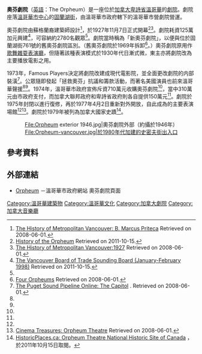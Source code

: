 {{Infobox Venue
| name              = 奧芬劇院<br>The Orpheum Theatre
| image             = [[File:Vancouver_-_Orpheum_Theatre_03.jpg|250px]]
| image_caption     = 
| nickname          = 
| location          = [[加拿大|加拿大]][[卑詩省|卑詩省]][[溫哥華|溫哥華]]<br>[[固蘭湖街|固蘭湖街]]884號
| coordinates       = 
| type              = 音樂廳（曾作[[歌舞雜耍表演|歌舞雜耍表演廳]]和電影院）
| broke_ground      =
| built             =
| opened            = 1927年11月7日<br>1977年4月2日（復修後重開）
| expanded          =
| closed            = 
| demolished        =
| owner             = 溫哥華市政府
| former_names      = 新奧芬劇院
| seating_type      = 
| seating_capacity  = 2780人
| embedded          = {{designation list|embed=yes|designation1=Canada}}
}}
 
'''奧芬劇院'''（[[英語|英語]]：The Orpheum）是一座位於[[加拿大|加拿大]][[卑詩省|卑詩省]][[溫哥華|溫哥華]]的[[劇場_(建築)|劇院]]。劇院座落[[溫哥華市中心|溫哥華市中心]]的[[固蘭湖街|固蘭湖街]]，由溫哥華市政府轄下的溫哥華市營劇院營運。

奧芬劇院由蘇格蘭裔建築師{{tsl|en|B. Marcus Priteca|馬爾庫斯·普里特卡}}設計<ref name=vanhistorypriteca>[http://www.vancouverhistory.ca/orpheum2.htm The History of Metropolitan Vancouver: B. Marcus Priteca] {{Wayback|url=http://www.vancouverhistory.ca/orpheum2.htm |date=20160829014747 }} Retrieved on 2008-06-01.</ref>，於1927年11月7日正式開幕<ref name=welcometotheorpheum>[http://vancouver.ca/commsvcs/cultural/theatres/orpheum/history.htm History of the Orpheum] {{Wayback|url=http://vancouver.ca/commsvcs/cultural/theatres/orpheum/history.htm |date=20120321093021 }} Retrieved on 2011-10-15.</ref><ref name=vanhistory1927>[http://www.vancouverhistory.ca/chronology1927.htm The History of Metropolitan Vancouver:1927] {{Wayback|url=http://www.vancouverhistory.ca/chronology1927.htm |date=20200130153405 }} Retrieved on 2008-06-01.</ref>。劇院耗資125萬加元興建<ref name=boardoftrade>[http://www.boardoftrade.com/publicationsresources/sounding-board/sounding-boar-newspaper/1998/JanuaryFebruary1998/Orpheumturns70.aspx The Vancouver Board of Trade Sounding Board (January-February 1998)] Retrieved on 2011-10-15.</ref>，可容納約2780名觀眾<ref name=vanhistory1927/>。劇院當時稱為「新奧芬劇院」，以便與位於固蘭湖街761號的舊奧芬劇院區別。（舊奧芬劇院於1969年拆卸<ref name=fourorpheums>[http://www.dcd.ca/exhibitions/vancouver/4orpheums.html Four Orpheums] {{Wayback|url=http://www.dcd.ca/exhibitions/vancouver/4orpheums.html |date=20190518223928 }} Retrieved on 2008-06-01.</ref>。）奧芬劇院原用作[[歌舞雜耍表演|歌舞雜耍表演廳]]，但隨著該種表演模式於1930年代日漸式微，東主{{tsl|en|Cineplex Entertainment|Famous Players}}亦將劇院改為主要播放電影之用。

1973年，Famous Players決定將劇院改建成現代電影院，並全面更改劇院的内部裝潢<ref name=puget>[http://www.pstos.org/instruments/bc/vancouver/capitol.htm The Puget Sound Pipeline Online: The Capitol] {{Wayback|url=http://www.pstos.org/instruments/bc/vancouver/capitol.htm |date=20200219182129 }}. Retrieved on 2008-06-01.</ref>。公眾隨即發起「拯救奧芬」抗議和籌款活動，而著名美國演員{{tsl|en|Jack Benny|傑克·本尼}}也前來溫哥華聲援<ref name=boardoftrade/><ref name=puget/>。1974年，溫哥華市政府宣佈斥資710萬元收購奧芬劇院<ref name=welcometotheorpheum/>，當中310萬元由市政府支付，而加拿大聯邦政府和卑詩省政府則各自提供150萬元<ref name=boardoftrade/>。劇院於1975年封閉以進行復修，再於1977年4月2日重新對外開放，自此成為{{tsl|en|Vancouver Symphony Orchestra|溫哥華交響樂團}}的主要表演場館<ref name=welcometotheorpheum/><ref name=cinematreasures>[http://cinematreasures.org/theater/2546/ Cinema Treasures: Orpheum Theatre] {{Wayback|url=http://cinematreasures.org/theater/2546/ |date=20080521165531 }} Retrieved on 2008-06-01.</ref>。劇院於1979年被列為加拿大國家史蹟<ref>[http://www.historicplaces.ca/en/rep-reg/place-lieu.aspx?id=7645 HistoricPlaces.ca: Orpheum Theatre National Historic Site of Canada] {{Wayback|url=http://www.historicplaces.ca/en/rep-reg/place-lieu.aspx?id=7645 |date=20181017205858 }}，於2011年10月15日取閱。</ref>。

<center>
<gallery>
File:Orpheum exterior 1946.jpg|奧芬劇院外部（約攝於1946年）
File:Orpheum-vancouver.jpg|於1980年代加建的史密夫街出入口
</gallery>
</center>

==參考資料==
{{reflist}}

==外部連結==
{{Commonscat|Orpheum Theatre (Vancouver)}}
*{{en icon}}[http://vancouver.ca/commsvcs/cultural/theatres/orpheum/index.htm Orpheum] {{Wayback|url=http://vancouver.ca/commsvcs/cultural/theatres/orpheum/index.htm |date=20120120041428 }}－溫哥華市政府網站 奧芬劇院頁面

{{coord|49.280096|N|123.120196|W|display=title}}

[[Category:溫哥華建築物|Category:溫哥華建築物]]
[[Category:溫哥華文化|Category:溫哥華文化]]
[[Category:加拿大劇院|Category:加拿大劇院]]
[[Category:加拿大音樂廳|Category:加拿大音樂廳]]